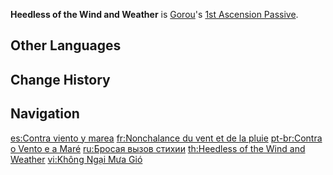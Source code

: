 {{Talent Infobox
|image         = Talent Heedless of the Wind and Weather.png
|character     = Gorou
|type          = 1st Ascension Passive
|info          = After using [[Juuga: Forward Unto Victory]], all nearby party members' DEF is increased by 25% for 12s.
|utility1      = DEF Increase
|utility2      = Party DEF Increase
|utility3      = Party
}}
'''Heedless of the Wind and Weather''' is [[Gorou]]'s [[1st Ascension Passive]].

==Other Languages==
{{Other Languages
|en      = Heedless of the Wind and Weather
|zhs     = 不畏风雨
|zhs_rm  = Bú wèi fēngyǔ
|zht     = 不畏風雨
|zht_rm  = Bú wèi fēngyǔ
|zh_tl   = Unafraid of Wind or Rain
|ja      = 風雨を恐れず
|ja_rm   = Fuu'u wo Osorezu
|ja_tl   = Unafraid of Wind and Rain
|ko      = 두렵지 않은 비바람
|ko_rm   = Duryeopji Aneun Bibaram
|ko_tl   = Unafraid Rainstorm
|es      = Contra viento y marea
|es_tl   = Against Wind and Tide
|fr      = Nonchalance du vent et de la pluie
|fr_tl   = Nonchalance of the Wind and the Rain
|ru      = Бросая вызов стихии
|ru_tl   = Defying the Elements
|th      = Heedless of the Wind and Weather
|vi      = Không Ngại Mưa Gió
|vi_tl   = Unwavered by the Rains and Winds
|de      = Bei Wind und Regen
|de_tl   = In Wind and Rain
|id      = Heedless of the Wind and Weather
|pt      = Contra o Vento e a Maré
|pt_tl   = Against the Wind and the Tide
|tr      = Rüzgar ve Yağmura Karşı
|tr_tl   = 
|it      = Sprezzo delle intemperie
|it_tl   = Contempt for Bad Weather
}}

==Change History==
{{Change History|2.3}}

==Navigation==
{{Talent Navbox|Gorou}}

[[es:Contra viento y marea]]
[[fr:Nonchalance du vent et de la pluie]]
[[pt-br:Contra o Vento e a Maré]]
[[ru:Бросая вызов стихии]]
[[th:Heedless of the Wind and Weather]]
[[vi:Không Ngại Mưa Gió]]
